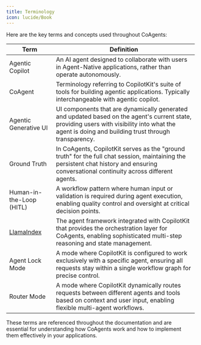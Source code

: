 ```yaml
---
title: Terminology
icon: lucide/Book
---
```


Here are the key terms and concepts used throughout CoAgents:

| Term                         | Definition                                                                                                                                                                                         |
| ---------------------------- | -------------------------------------------------------------------------------------------------------------------------------------------------------------------------------------------------- |
| Agentic Copilot              | An AI agent designed to collaborate with users in Agent-Native applications, rather than operate autonomously.                                                                                     |
| CoAgent                      | Terminology referring to CopilotKit's suite of tools for building agentic applications. Typically interchangeable with agentic copilot.                                                            |
| Agentic Generative UI        | UI components that are dynamically generated and updated based on the agent's current state, providing users with visibility into what the agent is doing and building trust through transparency. |
| Ground Truth                 | In CoAgents, CopilotKit serves as the "ground truth" for the full chat session, maintaining the persistent chat history and ensuring conversational continuity across different agents.            |
| Human-in-the-Loop (HITL)     | A workflow pattern where human input or validation is required during agent execution, enabling quality control and oversight at critical decision points.                                         |
| [LlamaIndex](https://llamaindex.ai) | The agent framework integrated with CopilotKit that provides the orchestration layer for CoAgents, enabling sophisticated multi-step reasoning and state management.                               |
| Agent Lock Mode              | A mode where CopilotKit is configured to work exclusively with a specific agent, ensuring all requests stay within a single workflow graph for precise control.                                    |
| Router Mode                  | A mode where CopilotKit dynamically routes requests between different agents and tools based on context and user input, enabling flexible multi-agent workflows.                                   |

These terms are referenced throughout the documentation and are essential for understanding how CoAgents work and how to implement them effectively in your applications. 